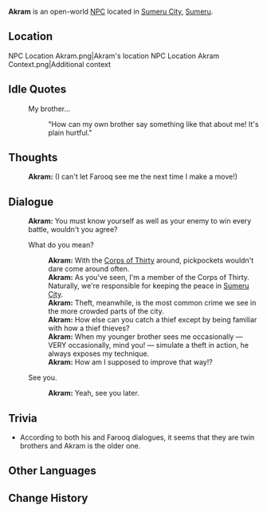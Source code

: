 {{Character Infobox
|type             = Open-World NPC
|image            = NPC Akram.png
|region           = Sumeru
|location         = Sumeru
|affiliation      = Corps of Thirty
|title            = Mercenary, Corps of Thirty
|ancestry         = <!-- Clan/family -->
|father           = 
|mother           = 
|spouse           = 
|sibling          = Farooq
|siblingNote      = younger twin brother
|child            = 
|relative         = 
|voiceEN          = 
|voiceCN          = 
|voiceJP          = 
|dialoguereward   = 
}}
'''Akram''' is an open-world [[NPC]] located in [[Sumeru City]], [[Sumeru]].

==Location==
<gallery>
NPC Location Akram.png|Akram's location
NPC Location Akram Context.png|Additional context
</gallery>
<!--
==Profile==
''(To be added.)''

===Appearance===
''(To be added.)''


==Quests and Events==
{{Quests and Events}}
-->
==Idle Quotes==
{{Dialogue Start}}
: {{DIcon|Idle}} My brother...
:: {{A|VO Akram 01.ogg}} "How can my own brother say something like that about me! It's plain hurtful."
{{Dialogue End}}

==Thoughts==
{{All Schemes to Know Explanation|name=Akram}}
:{{A|VO Akram All Schemes to Know 01.ogg}} '''Akram:''' (I can't let Farooq see me the next time I make a move!)

==Dialogue==
{{Dialogue Start}}
:'''Akram:''' You must know yourself as well as your enemy to win every battle, wouldn't you agree?
:{{DIcon}} What do you mean?
::'''Akram:''' With the [[Corps of Thirty]] around, pickpockets wouldn't dare come around often.
::'''Akram:''' As you've seen, I'm a member of the Corps of Thirty. Naturally, we're responsible for keeping the peace in [[Sumeru City]].
::'''Akram:''' Theft, meanwhile, is the most common crime we see in the more crowded parts of the city.
::'''Akram:''' How else can you catch a thief except by being familiar with how a thief thieves?
::'''Akram:''' When my younger brother sees me occasionally &mdash; VERY occasionally, mind you! &mdash; simulate a theft in action, he always exposes my technique.
::'''Akram:''' How am I supposed to improve that way!?
:{{DIcon}} See you.
::'''Akram:''' Yeah, see you later.
{{Dialogue End}}

== Trivia ==
* According to both his and Farooq dialogues, it seems that they are twin brothers and Akram is the older one.

==Other Languages==
{{Other Languages
|default_hidden = 1
|en      = Akram
|zhs     = 阿克拉姆
|zhs_rm  = Ākèlāmǔ
|zht     = 阿克拉姆
|zht_rm  = Ākèlāmǔ
|ja      = アクラム
|ja_rm   = Akuramu
|ko      = 아크람
|es      = Akram
|fr      = Akram
|ru      = Акрам
|th      = Akram
|vi      = Akram
|de      = Akram
|id      = Akram
|pt      = Akram
|tr      = Akram
|it      = Akram
}}

==Change History==
{{Change History|3.0}}
<!--
==References==
{{Reflist}}
-->